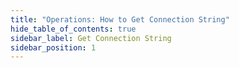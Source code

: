 ```yaml
---
title: "Operations: How to Get Connection String"
hide_table_of_contents: true
sidebar_label: Get Connection String
sidebar_position: 1
---
```





<LanguageSwitcher supportedLanguages={supportedLanguages} />

<LanguageContent language="csharp">
   <GetConnectionStringCsharp />
</LanguageContent>

<LanguageContent language="java">
   <GetConnectionStringJava />
</LanguageContent>


<!---
### Connection Strings
- [Add](../../../../client-api/operations/maintenance/connection-strings/add-connection-string)
- [Remove](../../../../client-api/operations/maintenance/connection-strings/remove-connection-string)


-->